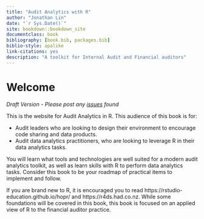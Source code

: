 ```yaml
--- 
title: "Audit Analytics with R"
author: "Jonathan Lin"
date: "`r Sys.Date()`"
site: bookdown::bookdown_site
documentclass: book
bibliography: [book.bib, packages.bib]
biblio-style: apalike
link-citations: yes
description: "A toolkit for Internal Audit and Financial auditors"
---
```


# Welcome {-}

*Draft Version - Please post any [issues](https://github.com/jonlinca/auditanalytics/issues) found*

This is the website for Audit Analytics in R. This audience of this book is for:

- Audit leaders who are looking to design their environment to encourage code sharing and data products.
- Audit data analytics practitioners, who are looking to leverage R in their data analytics tasks.

You will learn what tools and technologies are well suited for a modern audit analytics toolkit, as well as learn skills with R to perform data analytics tasks. Consider this book to be your roadmap of practical items to implement and follow.

If you are brand new to R, it is encouraged you to read https://rstudio-education.github.io/hopr/ and https://r4ds.had.co.nz. While some foundations will be covered in this book, this book is focused on an applied view of R to the financial auditor practice.